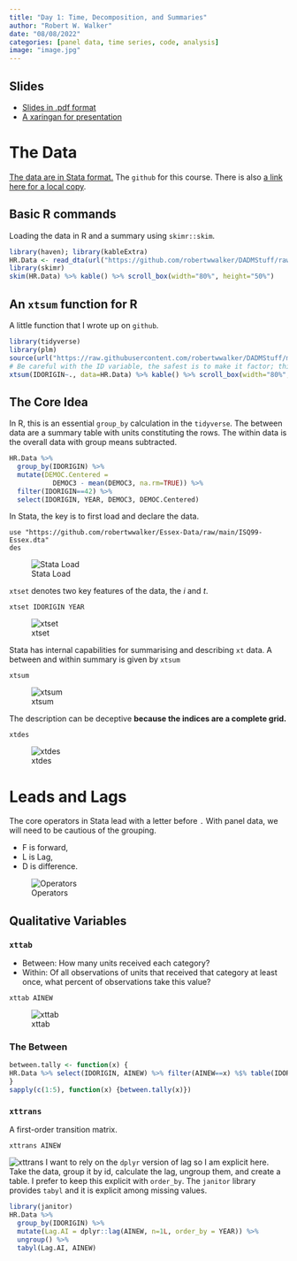 ```yaml
---
title: "Day 1: Time, Decomposition, and Summaries"
author: "Robert W. Walker"
date: "08/08/2022"
categories: [panel data, time series, code, analysis]
image: "image.jpg"
---
```


## Slides

- [Slides in .pdf format](./slides/slidesDay1.pdf)
- [A xaringan for presentation](https://rww.science/xaringan/ESSSSDA22-Day1/)

# The Data

[The data are in Stata format.](https://github.com/robertwwalker/Essex-Data/raw/master/ISQ99-Essex.dta)  The `github` for this course.  There is also [a link here for a local copy](./slides/ISQ99-Essex.dta).

## Basic R commands

Loading the data in R and a summary using `skimr::skim`.

```r
library(haven); library(kableExtra)
HR.Data <- read_dta(url("https://github.com/robertwwalker/DADMStuff/raw/master/ISQ99-Essex.dta"))
library(skimr)
skim(HR.Data) %>% kable() %>% scroll_box(width="80%", height="50%")
```

## An `xtsum` function for R

A little function that I wrote up on `github`.

```r
library(tidyverse)
library(plm)
source(url("https://raw.githubusercontent.com/robertwwalker/DADMStuff/master/xtsum.R"))
# Be careful with the ID variable, the safest is to make it factor; this can go wildly wrong
xtsum(IDORIGIN~., data=HR.Data) %>% kable() %>% scroll_box(width="80%", height="50%")
```

## The Core Idea

In R, this is an essential `group_by` calculation in the `tidyverse`.  The between data are a summary table with units constituting the rows.  The within data is the overall data with group means subtracted.

```r
HR.Data %>% 
  group_by(IDORIGIN) %>% 
  mutate(DEMOC.Centered = 
           DEMOC3 - mean(DEMOC3, na.rm=TRUE)) %>%
  filter(IDORIGIN==42) %>% 
  select(IDORIGIN, YEAR, DEMOC3, DEMOC.Centered) 
```

In Stata, the key is to first load and declare the data.

```
use "https://github.com/robertwwalker/Essex-Data/raw/main/ISQ99-Essex.dta"
des
```

![Stata Load](./slides/StataLoad.png)

`xtset` denotes two key features of the data, the $i$ and $t$.

```
xtset IDORIGIN YEAR
```

![xtset](./slides/xtset.png)

Stata has internal capabilities for summarising and describing `xt` data.  A between and within summary is given by `xtsum`

```
xtsum
```

![xtsum](./slides/xtsum.png)

The description can be deceptive **because the indices are a complete grid.**

```
xtdes
```

![xtdes](./slides/xtdes.png)

# Leads and Lags

The core operators in Stata lead with a letter before `.`  With panel data, we will need to be cautious of the grouping.

- F is forward, 
- L is Lag, 
- D is difference.

![Operators](./slides/Operators.png)

## Qualitative Variables

### `xttab`

- Between: How many units received each category?
- Within: Of all observations of units that received that category at least once, what percent of observations take this value?

```
xttab AINEW
```

![xttab](./slides/xttab.png)

### The Between

```r
between.tally <- function(x) {
HR.Data %>% select(IDORIGIN, AINEW) %>% filter(AINEW==x) %$% table(IDORIGIN) %>% length()
}
sapply(c(1:5), function(x) {between.tally(x)})
```

### `xttrans`

A first-order transition matrix.

```
xttrans AINEW
```

![xttrans](./slides/xttrans.png)
I want to rely on the `dplyr` version of lag so I am explicit here.  Take the data, group it by id, calculate the lag, ungroup them, and create a table.  I prefer to keep this explicit with `order_by`.  The `janitor` library provides `tabyl` and it is explicit among missing values.

```r
library(janitor)
HR.Data %>% 
  group_by(IDORIGIN) %>% 
  mutate(Lag.AI = dplyr::lag(AINEW, n=1L, order_by = YEAR)) %>%
  ungroup() %>%
  tabyl(Lag.AI, AINEW)
```

